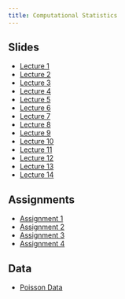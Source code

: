 ```yaml
---
title: Computational Statistics
---
```


## Slides

- [Lecture 1](lecture1)
- [Lecture 2](lecture2)
- [Lecture 3](lecture3)
- [Lecture 4](lecture4)
- [Lecture 5](lecture5)
- [Lecture 6](lecture6)
- [Lecture 7](lecture7)
- [Lecture 8](lecture8)
- [Lecture 9](lecture9)
- [Lecture 10](lecture10)
- [Lecture 11](lecture11)
- [Lecture 12](lecture12)
- [Lecture 13](lecture13)
- [Lecture 14](lecture14)

## Assignments

- [Assignment 1](assignment1)
- [Assignment 2](assignment2)
- [Assignment 3](assignment3)
- [Assignment 4](assignment4)

## Data

- [Poisson Data](data/poisson.csv)
